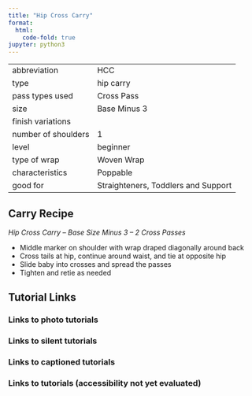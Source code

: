```yaml
---
title: "Hip Cross Carry"
format:
  html:
    code-fold: true
jupyter: python3
---
```


| | 
|---|---
|abbreviation	|HCC
|type	|hip carry
|pass types used	|Cross Pass
|size	|Base Minus 3
|finish variations|	
|number of shoulders	|1
|level	|beginner
|type of wrap	|Woven Wrap
|characteristics	|Poppable
|good for	|Straighteners, Toddlers and Support

## Carry Recipe
_Hip Cross Carry – Base Size Minus 3 – 2 Cross Passes_

- Middle marker on shoulder with wrap draped diagonally around back
- Cross tails at hip, continue around waist, and tie at opposite hip
- Slide baby into crosses and spread the passes
- Tighten and retie as needed

## Tutorial Links
### Links to photo tutorials
### Links to silent tutorials
### Links to captioned tutorials
### Links to tutorials (accessibility not yet evaluated)
